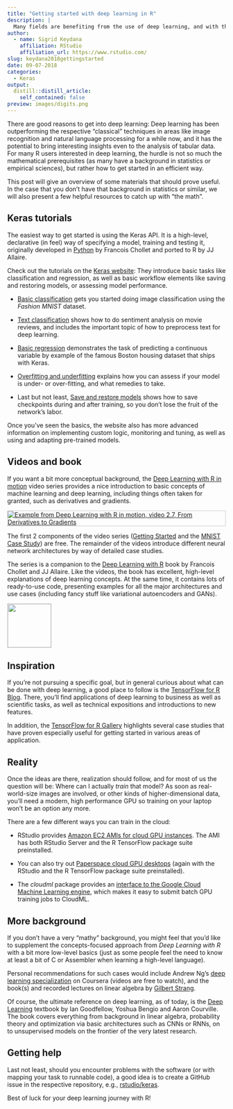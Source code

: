 ```yaml
---
title: "Getting started with deep learning in R"
description: |
  Many fields are benefiting from the use of deep learning, and with the R keras, tensorflow and related packages, you can now easily do state of the art deep learning in R. In this post, we want to give some orientation as to how to best get started.
author:
  - name: Sigrid Keydana
    affiliation: RStudio
    affiliation_url: https://www.rstudio.com/
slug: keydana2018gettingstarted
date: 09-07-2018
categories:
  - Keras
output:
  distill::distill_article:
    self_contained: false
preview: images/digits.png
---
```



There are good reasons to get into deep learning: Deep learning has been outperforming the respective "classical" techniques in areas like image recognition and natural language processing for a while now, and it has the potential to bring interesting insights even to the analysis of tabular data. For many R users interested in deep learning, the hurdle is not so much the mathematical prerequisites (as many have a background in statistics or empirical sciences), but rather how to get started in an efficient way.

This post will give an overview of some materials that should prove useful. In the case that you don't have that background in statistics or similar, we will also present a few helpful resources to catch up with "the math".

## Keras tutorials

The easiest way to get started is using the Keras API. It is a high-level, declarative (in feel) way of specifying a model, training and testing it, originally developed in [Python](http://keras.io) by Francois Chollet and ported to R by JJ Allaire.

Check out the tutorials on the [Keras website](https://tensorflow.rstudio.com/keras/): They introduce basic tasks like classification and regression, as well as basic workflow elements like saving and restoring models, or assessing model performance.

- [Basic classification](https://tensorflow.rstudio.com/keras/articles/tutorial_basic_classification.html) gets you started doing image classification using the _Fashion MNIST_ dataset.

- [Text classification](https://tensorflow.rstudio.com/keras/articles/tutorial_basic_text_classification.html) shows how to do sentiment analysis on movie reviews, and includes the important topic of how to preprocess text for deep learning.

- [Basic regression](https://tensorflow.rstudio.com/keras/articles/tutorial_basic_regression.html) demonstrates the task of predicting a continuous variable by example of the famous Boston housing dataset that ships with Keras.

- [Overfitting and underfitting](https://tensorflow.rstudio.com/keras/articles/tutorial_overfit_underfit.html) explains how you can assess if your model is under- or over-fitting, and what remedies to take.

- Last but not least, [Save and restore models](https://tensorflow.rstudio.com/keras/articles/tutorial_save_and_restore.html) shows how to save checkpoints during and after training, so you don't lose the fruit of the network's labor.

Once you've seen the basics, the website also has more advanced information on implementing custom logic, monitoring and tuning, as well as using and adapting pre-trained models.


## Videos and book

If you want a bit more conceptual background, the [Deep Learning with R in motion](https://bit.ly/2oPtXWv) video series provides a nice introduction to basic concepts of machine learning and deep learning, including things often taken for granted, such as derivatives and gradients. 

[![Example from Deep Learning with R in motion, video 2.7, _From Derivatives to Gradients_](images/dl_in_motion.png){.l-body style="border: 1px solid rgba(0, 0, 0, 0.2);"}](https://bit.ly/2oPtXWv)

The first 2 components of the video series ([Getting Started](https://bit.ly/2oPtXWv) and the [MNIST Case Study](https://bit.ly/2MY6YHj)) are free. The remainder of the videos introduce different neural network architectures by way of detailed case studies.

The series is a companion to the [Deep Learning with R](https://www.amazon.com/Deep-Learning-R-Francois-Chollet/dp/161729554X) book by Francois Chollet and JJ Allaire. Like the videos, the book has excellent, high-level explanations of deep learning concepts. At the same time, it contains lots of ready-to-use code, presenting examples for all the major architectures and use cases (including fancy stuff like variational autoencoders and GANs). 

<aside>
[![](images/dlwR.png){width=100 style="border: 1px solid rgba(0, 0, 0, 0.2);"}](https://www.amazon.com/Deep-Learning-R-Francois-Chollet/dp/161729554X)
</aside>



## Inspiration

If you're not pursuing a specific goal, but in general curious about what can be done with deep learning, a good place to follow is the [TensorFlow for R Blog](https://blogs.rstudio.com/tensorflow/). There, you'll find applications of deep learning to business as well as scientific tasks, as well as technical expositions and introductions to new features.

In addition, the [TensorFlow for R Gallery](https://blogs.rstudio.com/tensorflow/gallery.html) highlights several case studies that have proven especially useful for getting started in various areas of application.


## Reality

Once the ideas are there, realization should follow, and for most of us the question will be: Where can I actually _train_ that model? As soon as real-world-size images are involved, or other kinds of higher-dimensional data, you'll need a modern, high performance GPU so training on your laptop won't be an option any more.

There are a few different ways you can train in the cloud: 

* RStudio provides [Amazon EC2 AMIs for cloud GPU instances](https://tensorflow.rstudio.com/tools/cloud_server_gpu.html). The AMI has both RStudio Server and the R TensorFlow package suite preinstalled.

* You can also try out [Paperspace cloud GPU desktops](https://tensorflow.rstudio.com/tools/cloud_desktop_gpu.html) (again with the RStudio and the R TensorFlow package suite preinstalled).

* The _cloudml_ package provides an [interface to the Google Cloud Machine Learning engine](https://tensorflow.rstudio.com/tools/cloudml/articles/getting_started.html), which makes it easy to submit batch GPU training jobs to CloudML.

## More background

If you don't have a very "mathy" background, you might feel that you'd like to supplement the concepts-focused approach from _Deep Learning with R_ with a bit more low-level basics (just as some people feel the need to know at least a bit of C or Assembler when learning a high-level language). 

Personal recommendations for such cases would include Andrew Ng's [deep learning specialization](https://www.coursera.org/specializations/deep-learning) on Coursera (videos are free to watch), and the book(s) and recorded lectures on linear algebra by [Gilbert Strang](https://ocw.mit.edu/courses/mathematics/18-06-linear-algebra-spring-2010/video-lectures/).

Of course, the ultimate reference on deep learning, as of today, is the [Deep Learning](https://www.deeplearningbook.org) textbook by Ian Goodfellow, Yoshua Bengio and Aaron Courville. The book covers everything from background in linear algebra, probability theory and optimization via basic architectures such as CNNs or RNNs, on to unsupervised models on the frontier of the very latest research.

## Getting help

Last not least, should you encounter problems with the software (or with mapping your task to runnable code), a good idea is to create a GitHub issue in the respective repository, e.g., [rstudio/keras](https://github.com/rstudio/keras/).

Best of luck for your deep learning journey with R!
